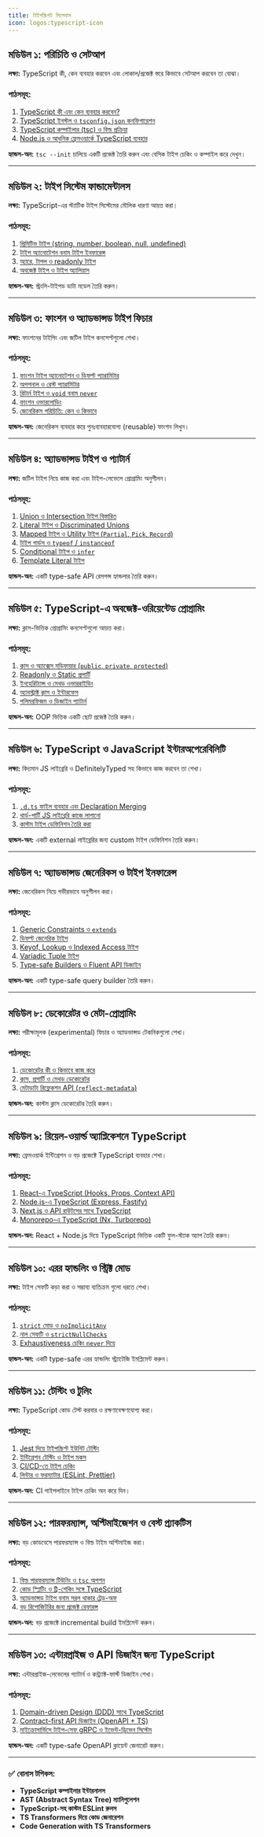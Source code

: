 ```yaml
---
title: টাইপস্ক্রিপট সিলেবাস
icon: logos:typescript-icon
---
```


## মডিউল ১: পরিচিতি ও সেটআপ
**লক্ষ্য:** TypeScript কী, কেন ব্যবহার করবেন এবং লোকাল/প্রজেক্ট স্তরে কিভাবে সেটআপ করবেন তা বোঝা।

### পাঠসমূহ:
1. [TypeScript কী এবং কেন ব্যবহার করবেন?](/typescript/intro)
2. [TypeScript ইনস্টল ও `tsconfig.json` কনফিগারেশন](/typescript/setup)
3. [TypeScript কম্পাইলার (tsc) ও বিল্ড প্রক্রিয়া](/typescript/compiler)
4. [Node.js ও আধুনিক ফ্রেমওয়ার্কে TypeScript ব্যবহার](/typescript/node-integration)

**হ্যান্ডস-অন:** `tsc --init` চালিয়ে একটি প্রজেক্ট তৈরি করুন এবং বেসিক টাইপ চেকিং ও কম্পাইল করে দেখুন।

---

## মডিউল ২: টাইপ সিস্টেম ফান্ডামেন্টালস
**লক্ষ্য:** TypeScript-এর স্ট্যাটিক টাইপ সিস্টেমের মৌলিক ধারণা আয়ত্ত করা।

### পাঠসমূহ:
1. [প্রিমিটিভ টাইপ (string, number, boolean, null, undefined)](/typescript/primitives)
2. [টাইপ অ্যানোটেশন বনাম টাইপ ইনফারেন্স](/typescript/type-inference)
3. [অ্যারে, টাপল ও readonly টাইপ](/typescript/arrays-tuples)
4. [অবজেক্ট টাইপ ও টাইপ অ্যালিয়াস](/typescript/type-alias)

**হ্যান্ডস-অন:** স্ট্রংলি-টাইপড ডাটা মডেল তৈরি করুন।

---

## মডিউল ৩: ফাংশন ও অ্যাডভান্সড টাইপ ফিচার
**লক্ষ্য:** ফাংশনের টাইপিং এবং জটিল টাইপ কনসেপ্টগুলো শেখা।

### পাঠসমূহ:
1. [ফাংশন টাইপ অ্যানোটেশন ও ডিফল্ট প্যারামিটার](/typescript/functions)
2. [অপশনাল ও রেস্ট প্যারামিটার](/typescript/optional-rest)
3. [রিটার্ন টাইপ ও `void` বনাম `never`](/typescript/return-types)
4. [ফাংশন ওভারলোডিং](/typescript/function-overloading)
5. [জেনেরিকস পরিচিতি: কেন ও কিভাবে](/typescript/generics)

**হ্যান্ডস-অন:** জেনেরিকস ব্যবহার করে পুনঃব্যবহারযোগ্য (reusable) ফাংশন লিখুন।

---

## মডিউল ৪: অ্যাডভান্সড টাইপ ও প্যাটার্ন
**লক্ষ্য:** জটিল টাইপ নিয়ে কাজ করা এবং টাইপ-লেভেলে প্রোগ্রামিং অনুশীলন।

### পাঠসমূহ:
1. [Union ও Intersection টাইপ বিস্তারিত](/typescript/union-intersection)
2. [Literal টাইপ ও Discriminated Unions](/typescript/discriminated-unions)
3. [Mapped টাইপ ও Utility টাইপ (`Partial`, `Pick`, `Record`)](/typescript/utility-types)
4. [টাইপ গার্ডস ও `typeof` / `instanceof`](/typescript/type-guards)
5. [Conditional টাইপ ও `infer`](/typescript/conditional-types)
6. [Template Literal টাইপ](/typescript/template-literal-types)

**হ্যান্ডস-অন:** একটি type-safe API রেসপন্স হ্যান্ডলার তৈরি করুন।

---

## মডিউল ৫: TypeScript-এ অবজেক্ট-ওরিয়েন্টেড প্রোগ্রামিং
**লক্ষ্য:** ক্লাস-ভিত্তিক প্রোগ্রামিং কনসেপ্টগুলো আয়ত্ত করা।

### পাঠসমূহ:
1. [ক্লাস ও অ্যাক্সেস মডিফায়ার (`public`, `private`, `protected`)](/typescript/classes)
2. [Readonly ও Static প্রপার্টি](/typescript/readonly-static)
3. [ইনহেরিট্যান্স ও মেথড ওভাররাইডিং](/typescript/inheritance)
4. [অ্যাবস্ট্রাক্ট ক্লাস ও ইন্টারফেস](/typescript/interfaces)
5. [পলিমরফিজম ও ডিজাইন প্যাটার্ন](/typescript/polymorphism)

**হ্যান্ডস-অন:** OOP ভিত্তিক একটি ছোট প্রজেক্ট তৈরি করুন।

---

## মডিউল ৬: TypeScript ও JavaScript ইন্টারঅপেরেবিলিটি
**লক্ষ্য:** বিদ্যমান JS লাইব্রেরি ও DefinitelyTyped সহ কিভাবে কাজ করবেন তা শেখা।

### পাঠসমূহ:
1. [`.d.ts` ফাইল ব্যবহার এবং Declaration Merging](/typescript/declaration-files)
2. [থার্ড-পার্টি JS লাইব্রেরি কাজে লাগানো](/typescript/js-integration)
3. [কাস্টম টাইপ ডেফিনিশন তৈরি করা](/typescript/custom-types)

**হ্যান্ডস-অন:** একটি external লাইব্রেরির জন্য custom টাইপ ডেফিনিশন তৈরি করুন।

---

## মডিউল ৭: অ্যাডভান্সড জেনেরিকস ও টাইপ ইনফারেন্স
**লক্ষ্য:** জেনেরিকস নিয়ে গভীরভাবে অনুশীলন করা।

### পাঠসমূহ:
1. [Generic Constraints ও `extends`](/typescript/generic-constraints)
2. [ডিফল্ট জেনেরিক টাইপ](/typescript/default-generics)
3. [Keyof, Lookup ও Indexed Access টাইপ](/typescript/keyof-lookup)
4. [Variadic Tuple টাইপ](/typescript/variadic-tuple)
5. [Type-safe Builders ও Fluent API ডিজাইন](/typescript/fluent-api)

**হ্যান্ডস-অন:** একটি type-safe query builder তৈরি করুন।

---

## মডিউল ৮: ডেকোরেটর ও মেটা-প্রোগ্রামিং
**লক্ষ্য:** পরীক্ষামূলক (experimental) ফিচার ও অ্যাডভান্সড টেকনিকগুলো শেখা।

### পাঠসমূহ:
1. [ডেকোরেটর কী ও কিভাবে কাজ করে](/typescript/decorators)
2. [ক্লাস, প্রপার্টি ও মেথড ডেকোরেটর](/typescript/class-method-decorators)
3. [মেটাডাটা রিফ্লেকশন API (`reflect-metadata`)](/typescript/reflect-metadata)

**হ্যান্ডস-অন:** কাস্টম ক্লাস ডেকোরেটর তৈরি করুন।

---

## মডিউল ৯: রিয়েল-ওয়ার্ল্ড অ্যাপ্লিকেশনে TypeScript
**লক্ষ্য:** ফ্রেমওয়ার্ক ইন্টিগ্রেশন ও বড় প্রজেক্টে TypeScript ব্যবহার শেখা।

### পাঠসমূহ:
1. [React-এ TypeScript (Hooks, Props, Context API)](/typescript/react)
2. [Node.js-এ TypeScript (Express, Fastify)](/typescript/node)
3. [Next.js ও API রাউটসের সাথে TypeScript](/typescript/next)
4. [Monorepo-এ TypeScript (Nx, Turborepo)](/typescript/monorepo)

**হ্যান্ডস-অন:** React + Node.js দিয়ে TypeScript ভিত্তিক একটি ফুল-স্ট্যাক অ্যাপ তৈরি করুন।

---

## মডিউল ১০: এরর হ্যান্ডলিং ও স্ট্রিক্ট মোড
**লক্ষ্য:** টাইপ সেফটি কড়া করা ও সম্ভাব্য ব্যতিক্রম গুলো ধরতে শেখা।

### পাঠসমূহ:
1. [`strict` মোড ও `noImplicitAny`](/typescript/strict-mode)
2. [নাল সেফটি ও `strictNullChecks`](/typescript/null-safety)
3. [Exhaustiveness চেকিং `never` দিয়ে](/typescript/exhaustiveness)

**হ্যান্ডস-অন:** একটি type-safe এরর হ্যান্ডলিং স্ট্র্যাটেজি ইমপ্লিমেন্ট করুন।

---

## মডিউল ১১: টেস্টিং ও টুলিং
**লক্ষ্য:** TypeScript কোড টেস্ট করবার ও রক্ষণাবেক্ষণযোগ্য করা।

### পাঠসমূহ:
1. [Jest দিয়ে টাইপস্ক্রিপ্ট ইউনিট টেস্টিং](/typescript/testing-jest)
2. [ইন্টিগ্রেশন টেস্টিং ও টাইপ মকস](/typescript/testing-integration)
3. [CI/CD-তে টাইপ চেকিং](/typescript/type-checking-ci)
4. [লিন্টার ও ফরম্যাটার (ESLint, Prettier)](/typescript/eslint-prettier)

**হ্যান্ডস-অন:** CI পাইপলাইনে টাইপ চেকিং অন করে দিন।

---

## মডিউল ১২: পারফরম্যান্স, অপ্টিমাইজেশন ও বেস্ট প্র্যাকটিস
**লক্ষ্য:** বড় কোডবেসে পারফরম্যান্স ও বিল্ড টাইম অপ্টিমাইজ করা।

### পাঠসমূহ:
1. [বিল্ড পারফরম্যান্স টিউনিং ও `tsc` অপশন](/typescript/build-optimization)
2. [কোড স্প্লিটিং ও ট্রি-শেকিং সঙ্গে TypeScript](/typescript/tree-shaking)
3. [অ্যাডভান্সড টাইপ বনাম সরল থাকার ট্রেড-অফ](/typescript/performance)
4. [বড় রিপোজিটরির জন্য প্রজেক্ট রেফারন্স](/typescript/project-references)

**হ্যান্ডস-অন:** বড় প্রজেক্টে incremental build ইমপ্লিমেন্ট করুন।

---

## মডিউল ১৩: এন্টারপ্রাইজ ও API ডিজাইন জন্য TypeScript
**লক্ষ্য:** এন্টারপ্রাইজ-লেভেলের প্যাটার্ন ও কন্ট্র্যাক্ট-ফার্স্ট ডিজাইন শেখা।

### পাঠসমূহ:
1. [Domain-driven Design (DDD) সাথে TypeScript](/typescript/ddd)
2. [Contract-first API ডিজাইন (OpenAPI + TS)](/typescript/api-contracts)
3. [মাইক্রোসার্ভিসে টাইপ-সেফ gRPC ও ইভেন্ট-ড্রিভেন সিস্টেম](/typescript/microservices)

**হ্যান্ডস-অন:** একটি type-safe OpenAPI ক্লায়েন্ট জেনারেট করুন।

---

### ✅ বোনাস টপিকস:
- **TypeScript কম্পাইলার ইন্টারনালস**  
- **AST (Abstract Syntax Tree) ম্যানিপুলেশন**  
- **TypeScript-সহ কাস্টম ESLint রুলস**  
- **TS Transformers দিয়ে কোড জেনারেশন**
- **Code Generation with TS Transformers**  
